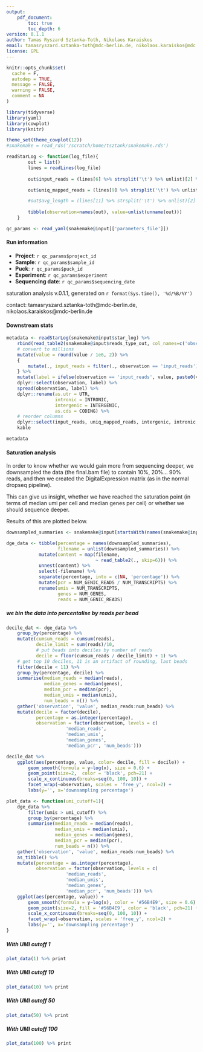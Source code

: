 ```yaml
---
output:
    pdf_document:
        toc: true
        toc_depth: 6
version: 0.1.1
author: Tamas Ryszard Sztanka-Toth, Nikolaos Karaiskos
email: tamasryszard.sztanka-toth@mdc-berlin.de, nikolaos.karaiskos@mdc.berlin.de
license: GPL
---
```


```r
knitr::opts_chunk$set(
  cache = F,
  autodep = TRUE,
  message = FALSE,
  warning = FALSE,
  comment = NA
)
```

```r
library(tidyverse)
library(yaml)
library(cowplot)
library(knitr)

theme_set(theme_cowplot(12))
#snakemake = read_rds('/scratch/home/tsztank/snakemake.rds')
```

```r
readStarLog <- function(log_file){
		out = list()
		lines = readLines(log_file)
	
		out$input_reads = (lines[6] %>% strsplit('\t') %>% unlist)[2] %>% as.integer

		out$uniq_mapped_reads = (lines[9] %>% strsplit('\t') %>% unlist)[2] %>% as.integer

		#out$avg_length = (lines[11] %>% strsplit('\t') %>% unlist)[2] %>% as.numeric
		
        tibble(observation=names(out), value=unlist(unname(out)))
	}
```


```r
qc_params <- read_yaml(snakemake@input[['parameters_file']])
```

#### Run information

- **Project**: `r qc_params$project_id`
- **Sample**: `r qc_params$sample_id`
- **Puck**: `r qc_params$puck_id`
- **Experiment**: `r qc_params$experiment`
- **Sequencing date**: `r qc_params$sequencing_date`

saturation analysis v.0.1.1, generated on `r format(Sys.time(), '%d/%B/%Y')`

contact: tamasryszard.sztanka-toth@mdc-berlin.de, nikolaos.karaiskos@mdc-berlin.de

#### Downstream stats

```r
metadata <- readStarLog(snakemake@input$star_log) %>%
    rbind(read_table2(snakemake@input$reads_type_out, col_names=c('observation', 'value'))) %>%
    # convert to millions
    mutate(value = round(value / 1e6, 2)) %>%
    {
        mutate(., input_reads = filter(., observation == 'input_reads')$value)
    } %>%
    mutate(label = ifelse(observation == 'input_reads', value, paste0(value, ' (', round(value/input_reads*100, 1), '%)'))) %>%
    dplyr::select(observation, label) %>%
    spread(observation, label) %>%
    dplyr::rename(as.utr = UTR,
                  intronic = INTRONIC,
                  intergenic = INTERGENIC,
                  as.cds = CODING) %>%
    # reorder columns
    dplyr::select(input_reads, uniq_mapped_reads, intergenic, intronic, as.cds, as.utr) %>%
    kable

metadata
```

#### Saturation analysis

In order to know whether we would gain more from sequencing deeper, we downsampled the data (the final.bam file) to contain 10%, 20%... 90% reads, and then we created the DigitalExpression matrix (as in the normal dropseq pipeline).

This can give us insight, whether we have reached the saturation point (in terms of median umi per cell and median genes per cell) or whether we should sequence deeper.

Results of this are plotted below.

```r
downsampled_summaries <- snakemake@input[startsWith(names(snakemake@input), 'downsampled')]

dge_data <- tibble(percentage = names(downsampled_summaries),
                   filename = unlist(downsampled_summaries)) %>%
            mutate(content = map(filename, 
                                 ~ read_table2(., skip=6))) %>%
            unnest(content) %>%
            select(-filename) %>%
            separate(percentage, into = c(NA, 'percentage')) %>%
            mutate(pcr = NUM_GENIC_READS / NUM_TRANSCRIPTS) %>%
            rename(umis = NUM_TRANSCRIPTS,
                   genes = NUM_GENES,
                   reads = NUM_GENIC_READS)
```

\newpage 

##### we bin the data into percentalise by reads per bead

```r
decile_dat <- dge_data %>%
    group_by(percentage) %>%
    mutate(cumsum_reads = cumsum(reads),
           decile_limit = sum(reads)/10,
           # put beads into deciles by number of reads
           decile = floor(cumsum_reads / decile_limit) + 1) %>%
    # get top 10 deciles, 11 is an artifact of rounding, last beads
    filter(decile < 11) %>%
    group_by(percentage, decile) %>%
    summarise(median_reads = median(reads),
              median_genes = median(genes),
              median_pcr = median(pcr),
              median_umis = median(umis),
              num_beads = n()) %>%
    gather('observation', 'value', median_reads:num_beads) %>%
    mutate(decile = factor(decile), 
           percentage = as.integer(percentage),
           observation = factor(observation, levels = c(
                      'median_reads', 
                      'median_umis', 
                      'median_genes',
                      'median_pcr', 'num_beads')))

decile_dat %>%
    ggplot(aes(percentage, value, color= decile, fill = decile)) +
        geom_smooth(formula = y~log(x), size = 0.6) +
        geom_point(size=2,  color = 'black', pch=21) + 
        scale_x_continuous(breaks=seq(0, 100, 10)) +
        facet_wrap(~observation, scales = 'free_y', ncol=2) +
        labs(y='', x='downsampling percentage')
```


\newpage

```r
plot_data <- function(umi_cutoff=1){
    dge_data %>%
        filter(umis > umi_cutoff) %>%
        group_by(percentage) %>%
        summarise(median_reads = median(reads),
                  median_umis = median(umis),
                  median_genes = median(genes),
                  median_pcr = median(pcr),
                  num_beads = n()) %>%
    gather('observation', 'value', median_reads:num_beads) %>% 
    as_tibble() %>%
    mutate(percentage = as.integer(percentage),
           observation = factor(observation, levels = c(
                      'median_reads', 
                      'median_umis', 
                      'median_genes',
                      'median_pcr', 'num_beads'))) %>%
    ggplot(aes(percentage, value)) +
        geom_smooth(formula = y~log(x), color = '#56B4E9', size = 0.6) +
        geom_point(size=2, fill = '#56B4E9', color = 'black', pch=21) + 
        scale_x_continuous(breaks=seq(0, 100, 10)) +
        facet_wrap(~observation, scales = 'free_y', ncol=2) +
        labs(y='', x='downsampling percentage')
}
```
\newpage

##### With UMI cutoff 1

```r
plot_data(1) %>% print
```

\newpage

##### With UMI cutoff 10

```r
plot_data(10) %>% print
```

\newpage

##### With UMI cutoff 50

```r
plot_data(50) %>% print
```

\newpage

##### With UMI cutoff 100

```r
plot_data(100) %>% print
```
